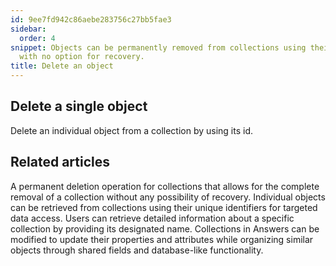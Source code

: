 ```yaml
---
id: 9ee7fd942c86aebe283756c27bb5fae3
sidebar:
  order: 4
snippet: Objects can be permanently removed from collections using their unique identifiers
  with no option for recovery.
title: Delete an object
---
```


## Delete a single object

Delete an individual object from a collection by using its id.


## Related articles
<CardGrid>
<LinkTitleCard header="<b>Collections > Delete a collection</b>" href="/products/answers/collections/delete-collection/" > A permanent deletion operation for collections that allows for the complete removal of a collection without any possibility of recovery. </LinkTitleCard>
<LinkTitleCard header="<b>Objects > Get an object</b>" href="/products/answers/objects/get-object/" > Individual objects can be retrieved from collections using their unique identifiers for targeted data access. </LinkTitleCard>
<LinkTitleCard header="<b>Collections > Get a collection</b>" href="/products/answers/collections/get-collection/" > Users can retrieve detailed information about a specific collection by providing its designated name. </LinkTitleCard>
<LinkTitleCard header="<b>Collections > Update a collection</b>" href="/products/answers/collections/update-collection/" > Collections in Answers can be modified to update their properties and attributes while organizing similar objects through shared fields and database-like functionality. </LinkTitleCard>
</CardGrid>
